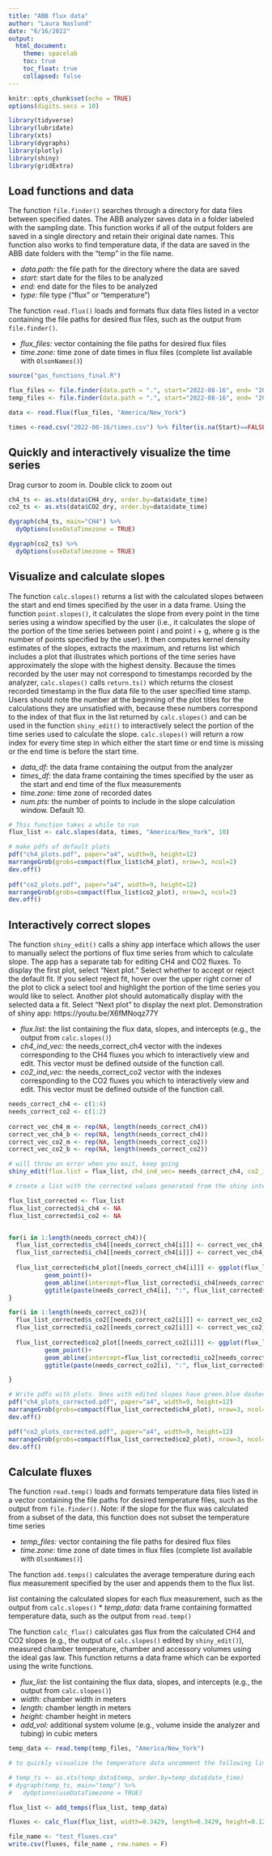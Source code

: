 ```yaml
---
title: "ABB flux data"
author: "Laura Naslund"
date: "6/16/2022"
output:
  html_document:
    theme: spacelab
    toc: true
    toc_float: true
    collapsed: false
---
```


```r
knitr::opts_chunk$set(echo = TRUE)
options(digits.secs = 10)

library(tidyverse)
library(lubridate)
library(xts)
library(dygraphs)
library(plotly)
library(shiny)
library(gridExtra)
```

## Load functions and data

The function `file.finder()` searches through a directory for data files between specified dates. The ABB analyzer saves data in a folder labeled with the sampling date. This function works if all of the output folders are saved in a single directory and retain their original date names. This function also works to find temperature data, if the data are saved in the ABB date folders with the "temp" in the file name.

* *data.path:* the file path for the directory where the data are saved
* *start:* start date for the files to be analyzed
* *end:* end date for the files to be analyzed 
* *type:* file type ("flux" or "temperature")

The function `read.flux()` loads and formats flux data files listed in a vector containing the file paths for desired flux files, such as the output from `file.finder()`.

* *flux_files:* vector containing the file paths for desired flux files
* *time.zone:* time zone of date times in flux files (complete list available with `OlsonNames()`)

```r
source("gas_functions_final.R")

flux_files <- file.finder(data.path = ".", start="2022-08-16", end= "2022-08-17", type="flux")
temp_files <- file.finder(data.path = ".", start="2022-08-16", end= "2022-08-17", type="temperature")

data <- read.flux(flux_files, "America/New_York")

times <-read.csv("2022-08-16/times.csv") %>% filter(is.na(Start)==FALSE, is.na(End)==FALSE, Start!="", End!="") %>% mutate(Start= mdy_hms(paste(Date, Start, sep=" "), tz="America/New_York"), End= mdy_hms(paste(Date, End, sep= " "), tz="America/New_York")) 
```

## Quickly and interactively visualize the time series 

Drag cursor to zoom in. Double click to zoom out

```r
ch4_ts <- as.xts(data$CH4_dry, order.by=data$date_time)
co2_ts <- as.xts(data$CO2_dry, order.by=data$date_time)

dygraph(ch4_ts, main="CH4") %>%
  dyOptions(useDataTimezone = TRUE)

dygraph(co2_ts) %>%
  dyOptions(useDataTimezone = TRUE)
```

## Visualize and calculate slopes

The function `calc.slopes()` returns a list with the calculated slopes between the start and end times specified by the user in a data frame. Using the function `point.slopes()`, it calculates the slope from every point in the time series using a window specified by the user (i.e., it calculates the slope of the portion of the time series between point i and point i + g, where g is the number of points specified by the user). It then computes kernel density estimates of the slopes, extracts the maximum, and returns list which includes a plot that illustrates which portions of the time series have approximately the slope with the highest density. Because the times recorded by the user may not correspond to timestamps recorded by the analyzer, `calc.slopes()` calls `return.ts()` which returns the closest recorded timestamp in the flux data file to the user specified time stamp. Users should note the number at the beginning of the plot titles for the calculations they are unsatisfied with, because these numbers correspond to the index of that flux in the list returned by `calc.slopes()` and can be used in the function `shiny_edit()` to interactively select the portion of the time series used to calculate the slope. `calc.slopes()` will return a row index for every time step in which either the start time or end time is missing or the end time is before the start time.

* *data_df:* the data frame containing the output from the analyzer
* *times_df:* the data frame containing the times specified by the user as the start and end time of the flux measurements
* *time.zone:* time zone of recorded dates
* *num.pts:* the number of points to include in the slope calculation window. Default 10.

```r
# This function takes a while to run
flux_list <- calc.slopes(data, times, "America/New_York", 10)

# make pdfs of default plots
pdf("ch4_plots.pdf", paper="a4", width=9, height=12)
marrangeGrob(grobs=compact(flux_list$ch4_plot), nrow=3, ncol=2)
dev.off()
 
pdf("co2_plots.pdf", paper="a4", width=9, height=12)
marrangeGrob(grobs=compact(flux_list$co2_plot), nrow=3, ncol=2)
dev.off()
```

## Interactively correct slopes

The function `shiny_edit()` calls a shiny app interface which allows the user to manually select the portions of flux time series from which to calculate slope. The app has a separate tab for editing CH4 and CO2 fluxes. To display the first plot, select "Next plot." Select whether to accept or reject the default fit. If you select reject fit, hover over the upper right corner of the plot to click a select tool and highlight the portion of the time series you would like to select. Another plot should automatically display with the selected data a fit. Select "Next plot" to display the next plot. Demonstration of shiny app: https://youtu.be/X6fMNoqz77Y 

* *flux.list:* the list containing the flux data, slopes, and intercepts (e.g., the output from `calc.slopes()`)
* *ch4_ind_vec:* the needs_correct_ch4 vector with the indexes corresponding to the CH4 fluxes you which to interactively view and edit. This vector must be defined outside of the function call.
* *co2_ind_vec:* the needs_correct_co2 vector with the indexes corresponding to the CO2 fluxes you which to interactively view and edit. This vector must be defined outside of the function call.

```r
needs_correct_ch4 <- c(1:4)
needs_correct_co2 <- c(1:2)
  
correct_vec_ch4_m <- rep(NA, length(needs_correct_ch4))
correct_vec_ch4_b <- rep(NA, length(needs_correct_ch4))
correct_vec_co2_m <- rep(NA, length(needs_correct_co2))
correct_vec_co2_b <- rep(NA, length(needs_correct_co2))

# will throw an error when you exit, keep going
shiny_edit(flux.list = flux_list, ch4_ind_vec= needs_correct_ch4, co2_ind_vec = needs_correct_co2)
```

```r
# create a list with the corrected values generated from the shiny interface

flux_list_corrected <- flux_list 
flux_list_corrected$i_ch4 <- NA
flux_list_corrected$i_co2 <- NA 


for(i in 1:length(needs_correct_ch4)){
  flux_list_corrected$s_ch4[[needs_correct_ch4[i]]] <- correct_vec_ch4_m[i]
  flux_list_corrected$i_ch4[[needs_correct_ch4[i]]] <- correct_vec_ch4_b[i]
  
  flux_list_corrected$ch4_plot[[needs_correct_ch4[i]]] <- ggplot(flux_list_corrected$data_filt[[needs_correct_ch4[i]]], aes(secs, CH4_dry))+
          geom_point()+
          geom_abline(intercept=flux_list_corrected$i_ch4[needs_correct_ch4[i]], slope=flux_list_corrected$s_ch4[needs_correct_ch4[i]], linetype="dashed", lwd=1, color = "green")+
          ggtitle(paste(needs_correct_ch4[i], ":", flux_list_corrected$site_loc[needs_correct_ch4[i]]))
}

for(i in 1:length(needs_correct_co2)){
  flux_list_corrected$s_co2[[needs_correct_co2[i]]] <- correct_vec_co2_m[i]
  flux_list_corrected$i_co2[[needs_correct_co2[i]]] <- correct_vec_co2_b[i]
  
  flux_list_corrected$co2_plot[[needs_correct_co2[i]]] <- ggplot(flux_list_corrected$data_filt[[needs_correct_co2[i]]], aes(secs, CO2_dry))+
          geom_point()+
          geom_abline(intercept=flux_list_corrected$i_co2[needs_correct_co2[i]], slope=flux_list_corrected$s_co2[needs_correct_co2[i]], linetype="dashed", lwd=1, color = "deepskyblue")+
          ggtitle(paste(needs_correct_co2[i], ":", flux_list_corrected$site_loc[needs_correct_co2[i]]))

}

# Write pdfs with plots. Ones with edited slopes have green.blue dashed regression lines 
pdf("ch4_plots_corrected.pdf", paper="a4", width=9, height=12)
marrangeGrob(grobs=compact(flux_list_corrected$ch4_plot), nrow=3, ncol=2)
dev.off()

pdf("co2_plots_corrected.pdf", paper="a4", width=9, height=12)
marrangeGrob(grobs=compact(flux_list_corrected$co2_plot), nrow=3, ncol=2)
dev.off()
```

## Calculate fluxes 

The function `read.temp()` loads and formats temperature data files listed in a vector containing the file paths for desired temperature files, such as the output from `file.finder()`. Note: if the slope for the flux was calculated from a subset of the data, this function does not subset the temperature time series

* *temp_files:* vector containing the file paths for desired flux files
* *time.zone:* time zone of date times in flux files (complete list available with `OlsonNames()`)

The function `add.temps()` calculates the average temperature during each flux measurement specified by the user and appends them to the flux list. 

 list containing the calculated slopes for each flux measurement, such as the output from `calc.slopes()`
* *temp_data:* data frame containing formatted temperature data, such as the output from `read.temp()`

The function `calc_flux()` calculates gas flux from the calculated CH4 and CO2 slopes (e.g., the output of `calc.slopes()` edited by `shiny_edit()`), measured chamber temperature, chamber and accessory volumes using the ideal gas law. This function returns a data frame which can be exported using the write functions. 

* *flux_list:* the list containing the flux data, slopes, and intercepts (e.g., the output from `calc.slopes()`)
* *width:* chamber width in meters
* *length:* chamber length in meters
* *height:* chamber height in meters
* *add_vol:* additional system volume (e.g., volume inside the analyzer and tubing) in cubic meters

```r
temp_data <- read.temp(temp_files, "America/New_York")

# to quickly visualize the temperature data uncomment the following lines

# temp_ts <- as.xts(temp_data$temp, order.by=temp_data$date_time)
# dygraph(temp_ts, main="temp") %>% 
#   dyOptions(useDataTimezone = TRUE)

flux_list <- add_temps(flux_list, temp_data)

fluxes <- calc_flux(flux_list, width=0.3429, length=0.3429, height=0.127, add_vol = 7.317433e-05)

file_name <- "test_fluxes.csv"
write.csv(fluxes, file_name , row.names = F)
```

